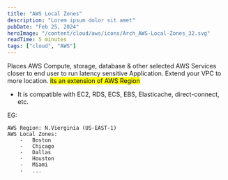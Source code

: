 ```yaml
---
title: "AWS Local Zones"
description: "Lorem ipsum dolor sit amet"
pubDate: "Feb 25, 2024"
heroImage: "/content/cloud/aws/icons/Arch_AWS-Local-Zones_32.svg"
readTime: 5 minutes
tags: ["cloud", "AWS"]
---
```



<Section
	link="intro"
	title="AWS Local Zones Introduction"
	imageUrl="/content/cloud/aws/icons/Arch_AWS-Local-Zones_32.svg"
/>
Places AWS Compute, storage, database & other selected AWS Services closer to end
user to run latency sensitive Application. Extend your VPC to more location.
<mark>its an extension of AWS Region</mark>

- It is compatible with EC2, RDS, ECS, EBS, Elasticache, direct-connect, etc.

EG:

```
AWS Region: N.Vierginia (US-EAST-1)
AWS Local Zones:
    -   Boston
    -   Chicago
    -   Dallas
    -   Houston
    -   Miami
    -   ...
```

